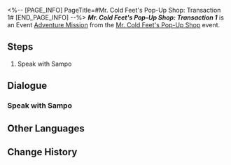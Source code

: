 <%-- [PAGE_INFO]
PageTitle=#Mr. Cold Feet's Pop-Up Shop: Transaction 1#
[END_PAGE_INFO] --%>
{{Stub|Dialogue.}}
{{Mission Infobox
|id            = 8026201
|title         = 
|image         = <!--Mission Mr. Cold Feet's Pop-Up Shop Transaction 1.png-->
|type          = Adventure
|event_name    = Mr. Cold Feet's Pop-Up Shop
|chapter       = 
|requirements  = [[Trailblaze Mission]] ''[[Silent Galaxy]]'' completed
|summary       = <!--official mission summary from Fate's Atlas-->
|characters    = Sampo; Trailblazer
|startLocation = [[Jarilo-VI]] - [[Administrative District]]
|world         = Jarilo-VI
|area          = Administrative District
|prev          = 
|next          = Mr. Cold Feet's Pop-Up Shop: Transaction 2
|rewards       = Credit*1,000
}}
'''''Mr. Cold Feet's Pop-Up Shop: Transaction 1''''' is an Event [[Adventure Mission]] from the [[Mr. Cold Feet's Pop-Up Shop]] event.

==Steps==
# Speak with Sampo

<!--
==Gameplay Notes==

--><!--
==Trial Character==

-->
==Dialogue==
{{Stub Dialogue}}
===Speak with Sampo{{subst:void|<!--802620101-->}}===
{{Mission Description|type=adventure|location=Administrative District|Sampo has returned to Belobog from Penacony. He seems to have a business proposal for which he wants to partner up with you...}}
{{Dialogue Start}}
:{{tx}}
{{Mission Description|type=adventure|location=Administrative District|update|Sampo is about to add some new treasures to the store... but before that, he still needs your help.}}
{{Dialogue End}}

==Other Languages==
{{Other Languages
|en   = Mr. Cold Feet's Pop-Up Shop: Transaction 1
|zhs  = 寒腿叔叔的小店·第一单
|zht  = 寒腿叔叔的小店•第一單
|ja   = コールドフットマート・第1回
|ko   = 춥다리 아저씨의 가게·1차 주문
|es   = Tienda del Sr. Pies Fríos: Pedido 1
|fr   = Boutique de monsieur Patfroide - Transaction 1
|ru   = Лавка Дядюшки Мерзляка: Заказ первый
|th   = ร้านคุณชายขาแข็ง: รายการที่ 1
|vi   = Tiệm Quý Ngài Chân Lạnh - Đơn Hàng 1
|de   = Herr Kaltfuß’ Laden: Transaktion 1
|id   = Toko Tuan Kaki Dingin: Transaksi 1
|pt   = Loja do Sr. Pé-Frio: Transação 1
}}

==Change History==
{{Change History|2.6}}
